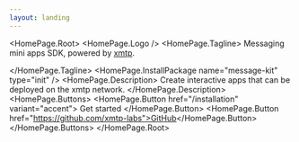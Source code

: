 ```yaml
---
layout: landing
---
```



<HomePage.Root>
  <HomePage.Logo />
  <HomePage.Tagline>
    Messaging mini apps SDK, powered by [xmtp](https://xmtp.org).

  </HomePage.Tagline>
  <HomePage.InstallPackage
    name="message-kit"
    type="init"
  />
  <HomePage.Description>
    Create interactive apps that can be deployed on the xmtp network.
  </HomePage.Description>
  <HomePage.Buttons>
    <HomePage.Button href="/installation" variant="accent">
      Get started
    </HomePage.Button>
    <HomePage.Button href="https://github.com/xmtp-labs">GitHub</HomePage.Button>
  </HomePage.Buttons>
</HomePage.Root>
